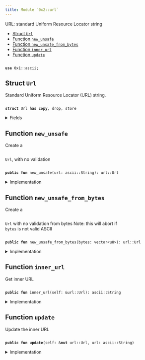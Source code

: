 ```yaml
---
title: Module `0x2::url`
---
```


URL: standard Uniform Resource Locator string


-  [Struct `Url`](#0x2_url_Url)
-  [Function `new_unsafe`](#0x2_url_new_unsafe)
-  [Function `new_unsafe_from_bytes`](#0x2_url_new_unsafe_from_bytes)
-  [Function `inner_url`](#0x2_url_inner_url)
-  [Function `update`](#0x2_url_update)


<pre><code>
<b>use</b> <Link href="../move-stdlib/ascii.md#0x1_ascii">0x1::ascii</Link>;
</code></pre>



<Link id="0x2_url_Url"></Link>

## Struct `Url`

Standard Uniform Resource Locator (URL) string.


<pre><code>
<b>struct</b> <Link href="../iota-framework/url.md#0x2_url_Url">Url</Link> <b>has</b> <b>copy</b>, drop, store
</code></pre>



<details>
<summary>Fields</summary>


<dl>
<dt>
<code>
<Link href="../iota-framework/url.md#0x2_url">url</Link>: <Link href="../move-stdlib/ascii.md#0x1_ascii_String">ascii::String</Link></code>
</dt>
<dd>

</dd>
</dl>


</details>

<Link id="0x2_url_new_unsafe"></Link>

## Function `new_unsafe`

Create a <code>
<Link href="../iota-framework/url.md#0x2_url_Url">Url</Link></code>, with no validation


<pre><code>
<b>public</b> <b>fun</b> <Link href="../iota-framework/url.md#0x2_url_new_unsafe">new_unsafe</Link>(<Link href="../iota-framework/url.md#0x2_url">url</Link>: <Link href="../move-stdlib/ascii.md#0x1_ascii_String">ascii::String</Link>): <Link href="../iota-framework/url.md#0x2_url_Url">url::Url</Link>
</code></pre>



<details>
<summary>Implementation</summary>


<pre><code>
<b>public</b> <b>fun</b> <Link href="../iota-framework/url.md#0x2_url_new_unsafe">new_unsafe</Link>(<Link href="../iota-framework/url.md#0x2_url">url</Link>: String): <Link href="../iota-framework/url.md#0x2_url_Url">Url</Link> \{
    <Link href="../iota-framework/url.md#0x2_url_Url">Url</Link> \{ <Link href="../iota-framework/url.md#0x2_url">url</Link> }
}
</code></pre>



</details>

<Link id="0x2_url_new_unsafe_from_bytes"></Link>

## Function `new_unsafe_from_bytes`

Create a <code>
<Link href="../iota-framework/url.md#0x2_url_Url">Url</Link></code> with no validation from bytes
Note: this will abort if <code>
bytes</code> is not valid ASCII


<pre><code>
<b>public</b> <b>fun</b> <Link href="../iota-framework/url.md#0x2_url_new_unsafe_from_bytes">new_unsafe_from_bytes</Link>(bytes: <Link href="../move-stdlib/vector.md#0x1_vector">vector</Link>&lt;u8&gt;): <Link href="../iota-framework/url.md#0x2_url_Url">url::Url</Link>
</code></pre>



<details>
<summary>Implementation</summary>


<pre><code>
<b>public</b> <b>fun</b> <Link href="../iota-framework/url.md#0x2_url_new_unsafe_from_bytes">new_unsafe_from_bytes</Link>(bytes: <Link href="../move-stdlib/vector.md#0x1_vector">vector</Link>&lt;u8&gt;): <Link href="../iota-framework/url.md#0x2_url_Url">Url</Link> \{
    <b>let</b> <Link href="../iota-framework/url.md#0x2_url">url</Link> = bytes.to_ascii_string();
    <Link href="../iota-framework/url.md#0x2_url_Url">Url</Link> \{ <Link href="../iota-framework/url.md#0x2_url">url</Link> }
}
</code></pre>



</details>

<Link id="0x2_url_inner_url"></Link>

## Function `inner_url`

Get inner URL


<pre><code>
<b>public</b> <b>fun</b> <Link href="../iota-framework/url.md#0x2_url_inner_url">inner_url</Link>(self: &<Link href="../iota-framework/url.md#0x2_url_Url">url::Url</Link>): <Link href="../move-stdlib/ascii.md#0x1_ascii_String">ascii::String</Link>
</code></pre>



<details>
<summary>Implementation</summary>


<pre><code>
<b>public</b> <b>fun</b> <Link href="../iota-framework/url.md#0x2_url_inner_url">inner_url</Link>(self: &<Link href="../iota-framework/url.md#0x2_url_Url">Url</Link>): String\{
    self.<Link href="../iota-framework/url.md#0x2_url">url</Link>
}
</code></pre>



</details>

<Link id="0x2_url_update"></Link>

## Function `update`

Update the inner URL


<pre><code>
<b>public</b> <b>fun</b> <b>update</b>(self: &<b>mut</b> <Link href="../iota-framework/url.md#0x2_url_Url">url::Url</Link>, <Link href="../iota-framework/url.md#0x2_url">url</Link>: <Link href="../move-stdlib/ascii.md#0x1_ascii_String">ascii::String</Link>)
</code></pre>



<details>
<summary>Implementation</summary>


<pre><code>
<b>public</b> <b>fun</b> <b>update</b>(self: &<b>mut</b> <Link href="../iota-framework/url.md#0x2_url_Url">Url</Link>, <Link href="../iota-framework/url.md#0x2_url">url</Link>: String) \{
    self.<Link href="../iota-framework/url.md#0x2_url">url</Link> = <Link href="../iota-framework/url.md#0x2_url">url</Link>;
}
</code></pre>



</details>
